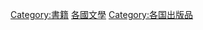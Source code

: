 {{Commonscat|Books by country}}
{{Categories by country|nocat}}

[[Category:書籍|Category:書籍]]
[[Category:各國文學|]]
[[Category:各国出版品|Category:各国出版品]]